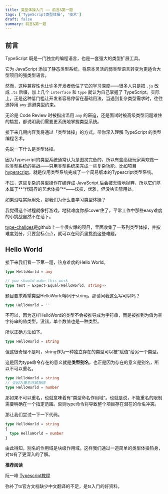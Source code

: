 ```yaml
---
title: 类型体操入门 —— 前言&第一题
tags: ['TypeScript类型体操', '技术']
draft: false
summary: 前言&第一题
---
```


## 前言

TypeScript 既是一门独立的编程语言，也是一套强大的类型扩展工具。

它为 JavaScript 添加了静态类型系统，将原本灵活的弱类型语言转变为更适合大型项目的强类型语言。

然而，这种兼容性也让许多开发者低估了它的学习深度——很多人只是把 `.js` 改成 `.ts` 后缀，加上几个 `interface` 和 `type` 就认为自己掌握了 TypeScript。实际上，正是这种低门槛让开发者容易停留在基础用法，当遇到复杂类型需求时，往往选择用 `any` 逃避类型约束。

无论是 Code Review 时被指出滥用 `any` 的窘迫，还是面试时被高级类型问题难住的尴尬，都说明我们需要更系统地掌握类型系统。

接下来几期内容我将通过「类型体操」的方式，带你深入理解 TypeScript 的类型编程艺术。

先说一下什么是类型体操。

因为Typescript的类型系统通常认为是图灵完备的，所以有些高级玩家喜欢做一些类型系统的挑战——只用类型系统来完成一些复杂功能。比如项目[hyperscript](https://github.com/ronami/HypeScript)，就是仅用类型系统完成了一个简易版本的Typescript类型系统。

不过，这些复杂的类型操作在编译成 JavaScript 后会被无情地抛弃，所以它们基本属于**“代码界的艺术体操”**——炫技、优雅，但没啥实际用处。

如果没啥实际用处，那我们为什么要学习类型体操？

我觉得这个过程就像打游戏，地狱难度你都cover住了，平常工作中那些easy难度的小挑战自然不在话下。

[type-challges](https://github.com/type-challenges/type-challenges)是github上一个很火爆的项目，里面收集了一系列类型体操，并按难度划分，只要鼠标点点，就可以在网页里挑战这些难题。

## Hello World

接下来我们看一下第一题，热身难度的Hello World。

```typescript
type HelloWorld = any

// you should make this work
type test = Expect<Equal<HelloWorld, string>>
```

题目要求希望类型HelloWorld等同于string。那请问我这么写可以吗？

```typescript
type HelloWorld = ''
```

不可以，因为这样HelloWord的类型不会被推导成为字符串，而是被推到为值为空字符串的值类型。没错，单个数值也是一种类型。

所以正确方法如下。

```ts
type HelloWorld = string
```

但这很奇怪不是吗，string作为一种独立存在的类型可以被“赋值”给另一个类型。

这是因为type命令存在的意义就是**类型别名**，也正是因为存在的意义是别名，所以不可以重名。

```ts
type HelloWorld = string
// 会因为重名导致报错
type HelloWorld = number
```

那如果不可以重名，也就意味着有“类型命名作用域”。也就是说，不能重名的限制需要明确在一个指定范围。否则type命令将导致整个项目存在潜在的命名冲突。

那让我们尝试一下一下代码。

```ts
type HelloWorld = string
{
  type HelloWorld = number
}
```

由此得知，别名的作用域是块级作用域。这样我们通过一道简单的类型体操热身，对ts有了更深入的了解。

**推荐阅读**

阮一峰 [Typescript教程](https://wangdoc.com/typescript/)

弥补了ts官方文档缺少中文翻译的不足，是ts入门的好资料。
